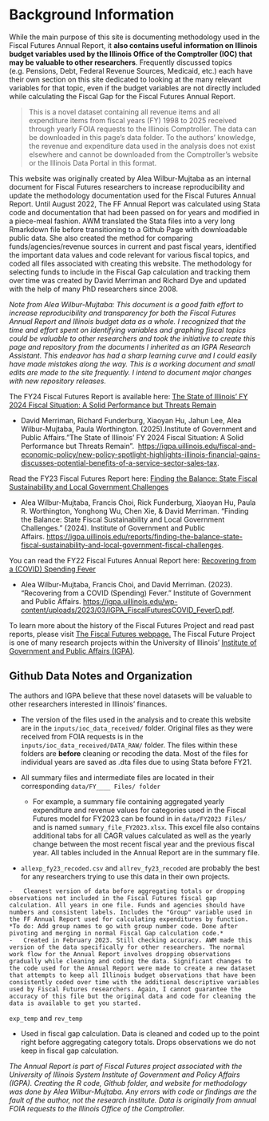 # Background Information {#sec-background-info .unnumbered}


While the main purpose of this site is documenting methodology used in the Fiscal Futures Annual Report, it **also contains useful information on Illinois budget variables used by the Illinois Office of the Comptroller (IOC) that may be valuable to other researchers**. Frequently discussed topics (e.g. Pensions, Debt, Federal Revenue Sources, Medicaid, etc.) each have their own section on this site dedicated to looking at the many relevant variables for that topic, even if the budget variables are not directly included while calculating the Fiscal Gap for the Fiscal Futures Annual Report.

> This is a novel dataset containing all revenue items and all expenditure items from fiscal years (FY) 1998 to 2025 received through yearly FOIA requests to the Illinois Comptroller. The data can be downloaded in this page's data folder. To the authors' knowledge, the revenue and expenditure data used in the analysis does not exist elsewhere and cannot be downloaded from the Comptroller's website or the Illinois Data Portal in this format.

This website was originally created by Alea Wilbur-Mujtaba as an internal document for Fiscal Futures researchers to increase reproducibility and update the methodology documentation used for the Fiscal Futures Annual Report. Until August 2022, The FF Annual Report was calculated using Stata code and documentation that had been passed on for years and modified in a piece-meal fashion. AWM translated the Stata files into a very long Rmarkdown file before transitioning to a Github Page with downloadable public data. She also created the method for comparing funds/agencies/revenue sources in current and past fiscal years, identified the important data values and code relevant for various fiscal topics, and coded all files associated with creating this website. The methodology for selecting funds to include in the Fiscal Gap calculation and tracking them over time was created by David Merriman and Richard Dye and updated with the help of many PhD researchers since 2008.

*Note from Alea Wilbur-Mujtaba: This document is a good faith effort to increase reproducibility and transparency for both the Fiscal Futures Annual Report and Illinois budget data as a whole. I recognized that the time and effort spent on identifying variables and graphing fiscal topics could be valuable to other researchers and took the initiative to create this page and repository from the documents I inherited as an IGPA Research Assistant. This endeavor has had a sharp learning curve and I could easily have made mistakes along the way. This is a working document and small edits are made to the site frequently. I intend to document major changes with new repository releases.*

The FY24 Fiscal Futures Report is available here:
[The State of Illinois' FY 2024 Fiscal Situation: A Solid Performance but Threats Remain](https://igpa.uillinois.edu/wp-content/uploads/2025/07/IPGA-FY24-Annual-Report-07-15-25.pdf)

- David Merriman, Richard Funderburg, Xiaoyan Hu, Jahun Lee, Alea Wilbur-Mujtaba, Paula Worthington. (2025).Institute of Government and Public Affairs."The State of Illinois' FY 2024 Fiscal Situation: A Solid Performance but Threats Remain".  <https://igpa.uillinois.edu/fiscal-and-economic-policy/new-policy-spotlight-highlights-illinois-financial-gains-discusses-potential-benefits-of-a-service-sector-sales-tax>.


Read the FY23 Fiscal Futures Report here: [Finding the Balance: State Fiscal Sustainability and Local Government Challenges](https://igpa.uillinois.edu/reports/finding-the-balance-state-fiscal-sustainability-and-local-government-fiscal-challenges)

-   Alea Wilbur-Mujtaba, Francis Choi, Rick Funderburg, Xiaoyan Hu, Paula R. Worthington, Yonghong Wu, Chen Xie, & David Merriman. "Finding the Balance: State Fiscal Sustainability and Local Government Challenges." (2024). Institute of Government and Public Affairs. <https://igpa.uillinois.edu/reports/finding-the-balance-state-fiscal-sustainability-and-local-government-fiscal-challenges>.

You can read the FY22 Fiscal Futures Annual Report here: [Recovering from a (COVID) Spending Fever](https://igpa.uillinois.edu/wp-content/uploads/2023/03/IGPA_FiscalFuturesCOVID_FeverD.pdf)

-   Alea Wilbur-Mujtaba, Francis Choi, and David Merriman. (2023). "Recovering from a COVID (Spending) Fever." Institute of Government and Public Affairs. <https://igpa.uillinois.edu/wp-content/uploads/2023/03/IGPA_FiscalFuturesCOVID_FeverD.pdf>.

To learn more about the history of the Fiscal Futures Project and read past reports, please visit [The Fiscal Futures webpage.](https://igpa.uillinois.edu/fiscal-futures-project/) The Fiscal Future Project is one of many research projects within the University of Illinois' [Institute of Government and Public Affairs (IGPA)](https://igpa.uillinois.edu/).

## Github Data Notes and Organization

The authors and IGPA believe that these novel datasets will be valuable to other researchers interested in Illinois' finances.

-  The version of the files used in the analysis and to create this website are in the `inputs/ioc_data_received/` folder.  Original files as they were received from FOIA requests is in the `inputs/ioc_data_received/DATA_RAW/` folder.  The files within these folders are **before** cleaning or recoding the data. Most of the files for individual years are saved as .dta files due to using Stata before FY21.

- All summary files and intermediate files are located in their corresponding `data/FY____ Files/ folder` 
  - For example, a summary file containing aggregated yearly expenditure and revenue values for categories used in the Fiscal Futures model for FY2023 can be found in in `data/FY2023 Files/` and is named `summary_file_FY2023.xlsx`. This excel file also contains additional tabs for all CAGR values calculated as well as the yearly change between the most recent fiscal year and the previous fiscal year. All tables included in the Annual Report are in the summary file.
  
-  `allexp_fy23_recoded.csv` and `allrev_fy23_recoded` are probably the best for any researchers trying to use this data in their own projects.

<!--- Recreate for FY24 --->

    -   Cleanest version of data before aggregating totals or dropping observations not included in the Fiscal Futures fiscal gap calculation. All years in one file. Funds and agencies should have numbers and consistent labels. Includes the "Group" variable used in the FF Annual Report used for calculating expenditures by function. *To do: Add group names to go with group number code. Done after pivoting and merging in normal Fiscal Gap calculation code.*
    -   Created in February 2023. Still checking accuracy. AWM made this version of the data specifically for other researchers. The normal work flow for the Annual Report involves dropping observations gradually while cleaning and coding the data. Significant changes to the code used for the Annual Report were made to create a new dataset that attempts to keep all Illinois budget observations that have been consistently coded over time with the additional descriptive variables used by Fiscal Futures researchers. Again, I cannot guarantee the accuracy of this file but the original data and code for cleaning the data is available to get you started.

`exp_temp` and `rev_temp`

-   Used in fiscal gap calculation. Data is cleaned and coded up to the point right before aggregating category totals. Drops observations we do not keep in fiscal gap calculation.



*The Annual Report is part of Fiscal Futures project associated with the University of Illinois System Institute of Government and Policy Affairs (IGPA). Creating the R code, Github folder, and website for methodology was done by Alea Wilbur-Mujtaba. Any errors with code or findings are the fault of the author, not the research institute. Data is originally from annual FOIA requests to the Illinois Office of the Comptroller.*
